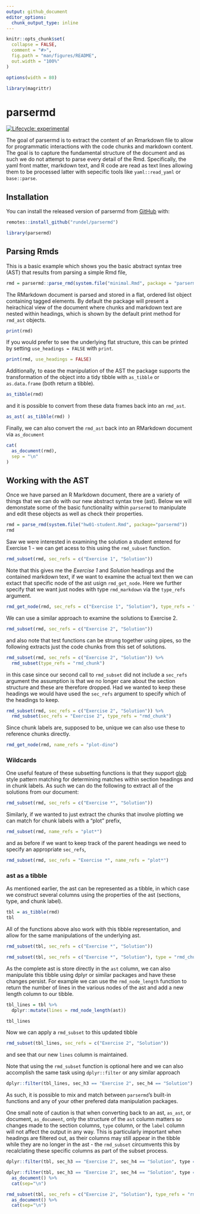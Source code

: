 ```yaml
---
output: github_document
editor_options: 
  chunk_output_type: inline
---
```


<!-- README.md is generated from README.Rmd. Please edit that file -->

```r
knitr::opts_chunk$set(
  collapse = FALSE,
  comment = "#>",
  fig.path = "man/figures/README",
  out.width = "100%"
)

options(width = 80)

library(magrittr)
```

# parsermd

<!-- badges: start -->
[![Lifecycle: experimental](https://img.shields.io/badge/lifecycle-experimental-orange.svg)](https://www.tidyverse.org/lifecycle/#experimental)
<!-- badges: end -->

The goal of parsermd is to extract the content of an Rmarkdown file to allow for programmatic interactions with the code chunks and markdown content. The goal is to capture the fundamental structure of the document and as such we do not attempt to parse every detail of the Rmd. Specifically, the yaml front matter, markdown text, and R code are read as text lines allowing them to be processed latter with sepecific tools like `yaml::read_yaml` or `base::parse`.

## Installation

You can install the released version of parsermd from [GitHub](https://github.com/rundel/parsermd) with:

```r
remotes::install_github("rundel/parsermd")
```

```r
library(parsermd)
```

## Parsing Rmds

This is a basic example which shows you the basic abstract syntax tree (AST) that results from parsing a simple Rmd file,

```r
rmd = parsermd::parse_rmd(system.file("minimal.Rmd", package = "parsermd"))
```

The RMarkdown document is parsed and stored in a flat, ordered list object containing tagged elements. By default the package will present a heirachical view of the document where chunks and markdown text are nested within headings, which is shown by the default print method for `rmd_ast` objects.

```r
print(rmd)
```

If you would prefer to see the underlying flat structure, this can be printed by setting `use_headings = FALSE` with `print`.

```r
print(rmd, use_headings = FALSE)
```

Additionally, to ease the manipulation of the AST the package supports the transformation of the object into a tidy tibble with `as_tibble` or `as.data.frame` (both return a tibble).

```r
as_tibble(rmd)
```

and it is possible to convert from these data frames back into an `rmd_ast`.

```r
as_ast( as_tibble(rmd) )
```

Finally, we can also convert the `rmd_ast` back into an RMarkdown document via `as_document`

```r
cat(
  as_document(rmd),
  sep = "\n"
)
```

## Working with the AST

Once we have parsed an R Markdown document, there are a variety of things that we can do with our new abstract syntax tree (ast). Below we will demonstate some of the basic functionality within `parsermd` to manipulate and edit these objects as well as check their properties.

```r
rmd = parse_rmd(system.file("hw01-student.Rmd", package="parsermd"))
rmd
```

Saw we were interested in examining the solution a student entered for Exercise 1 - we can get acess to this using the `rmd_subset` function.

```r
rmd_subset(rmd, sec_refs = c("Exercise 1", "Solution"))
```

Note that this gives me the *Exercise 1* and *Solution* headings and the contained markdown text, if we want to examine the actual text then we can extact that specific node of the ast usign `rmd_get_node`. Here we further specify that we want just nodes with type `rmd_markdown` via the `type_refs` argument.

```r
rmd_get_node(rmd, sec_refs = c("Exercise 1", "Solution"), type_refs = "rmd_markdown")
```

We can use a similar approach to examine the solutions to Exercise 2.

```r
rmd_subset(rmd, sec_refs = c("Exercise 2", "Solution"))
```

and also note that test functions can be strung together using pipes, so the following extracts just the code chunks from this set of solutions.

```r
rmd_subset(rmd, sec_refs = c("Exercise 2", "Solution")) %>% 
  rmd_subset(type_refs = "rmd_chunk")
```

in this case since our second call to `rmd_subset` did not include a `sec_refs` argument the assumption is that we no longer care about the section structure and these are therefore dropped. Had we wanted to keep these headings we would have used the `sec_refs` argument to specify which of the headings to keep.

```r
rmd_subset(rmd, sec_refs = c("Exercise 2", "Solution")) %>% 
  rmd_subset(sec_refs = "Exercise 2", type_refs = "rmd_chunk")
```

Since chunk labels are, supposed to be, unique we can also use these to reference chunks directly.

```r
rmd_get_node(rmd, name_refs = "plot-dino")
```

### Wildcards

One useful feature of these subsetting functions is that they support [glob](https://en.wikipedia.org/wiki/Glob_(programming)) style pattern matching for determining matches within section headings and in chunk labels. As such we can do the following to extract all of the solutions from our document:

```r
rmd_subset(rmd, sec_refs = c("Exercise *", "Solution"))
```

Similarly, if we wanted to just extract the chunks that involve plotting we can match for chunk labels with a "plot" prefix,

```r
rmd_subset(rmd, name_refs = "plot*")
```

and as before if we want to keep track of the parent headings we need to specify an appropriate `sec_refs`,

```r
rmd_subset(rmd, sec_refs = "Exercise *", name_refs = "plot*")
```


### ast as a tibble

As mentioned earlier, the ast can be represented as a tibble, in which case we construct several columns using the properties of the ast (sections, type, and chunk label).

```r
tbl = as_tibble(rmd)
tbl
```

All of the functions above also work with this tibble representation, and allow for the same manipulations of the underlying ast.

```r
rmd_subset(tbl, sec_refs = c("Exercise *", "Solution"))
```

```r
rmd_subset(tbl, sec_refs = c("Exercise *", "Solution"), type = "rmd_chunk")
```

As the complete ast is store directly in the `ast` column, we can also manipulate this tibble using dplyr or similar packages and have these changes persist. For example we can use the `rmd_node_length` function to return the number of lines in the various nodes of the ast and add a new length column to our tibble.

```r
tbl_lines = tbl %>%
  dplyr::mutate(lines = rmd_node_length(ast))

tbl_lines
```

Now we can apply a `rmd_subset` to this updated tibble

```r
rmd_subset(tbl_lines, sec_refs = c("Exercise 2", "Solution"))
```

and see that our new `lines` column is maintained.

Note that using the `rmd_subset` function is optional here and we can also accomplish the same task using `dplyr::filter` or any similar approach

```r
dplyr::filter(tbl_lines, sec_h3 == "Exercise 2", sec_h4 == "Solution")
```

As such, it is possible to mix and match between `parsermd`'s built-in functions and any of your other prefered data manipulation packages. 

One small note of caution is that when converting back to an ast, `as_ast`, or document, `as_document`, only the structure of the `ast` column matters so changes made to the section columns, `type` column, or the `label` column will not affect the output in any way. This is particularly important when headings are filtered out, as their columns may still appear in the tibble while they are no longer in the ast - the `rmd_subset` circumvents this by recalclating these specific columns as part of the subset process.

```r
dplyr::filter(tbl, sec_h3 == "Exercise 2", sec_h4 == "Solution", type == "rmd_chunk")
```


```r
dplyr::filter(tbl, sec_h3 == "Exercise 2", sec_h4 == "Solution", type == "rmd_chunk") %>%
  as_document() %>% 
  cat(sep="\n")
```


```r
rmd_subset(tbl, sec_refs = c("Exercise 2", "Solution"), type_refs = "rmd_chunk") %>%
  as_document() %>% 
  cat(sep="\n")
```
